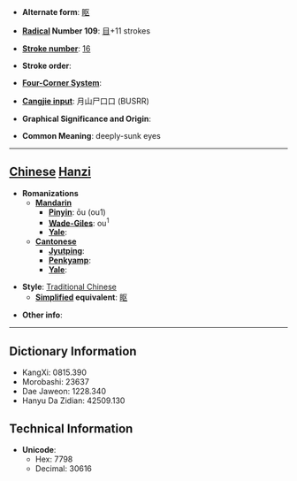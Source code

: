 * '''Alternate form''': [[眍]]

* '''[[Wiktionary:Chinese radical index| Radical]] Number 109''': [[Wiktionary:Chinese radical index 目|目]]+11 strokes

* '''[[Wiktionary:Chinese total strokes index|Stroke number]]''': [[Wiktionary:Chinese total strokes index 16|16]]

* '''Stroke order''': 

* '''[[Wiktionary:Chinese four corner index|Four-Corner System]]''': 

* '''[[Wiktionary:Chinese Cangjie index|Cangjie input]]''': 月山尸口口 (BUSRR)

* '''Graphical Significance and Origin''': 

* '''Common Meaning''': deeply-sunk eyes

----

== [[Chinese]] [[Hanzi]] ==

* '''Romanizations'''
** '''[[Mandarin]]'''
*** '''[[Pinyin]]''': ōu (ou1)
*** '''[[Wade-Giles]]''': ou<sup>1</sup>
*** '''[[Yale]]''': 
** '''[[Cantonese]]'''
*** '''[[Jyutping]]''':
*** '''[[Penkyamp]]''': 
*** '''[[Yale]]''': 

* '''Style''': [[Traditional Chinese]] 
** '''[[Simplified Chinese|Simplified]] equivalent''': [[眍]]

* '''Other info''': 

----

== Dictionary Information ==

* KangXi: 0815.390
* Morobashi: 23637
* Dae Jaweon: 1228.340
* Hanyu Da Zidian: 42509.130

== Technical Information ==

* '''Unicode''':
** Hex: 7798
** Decimal: 30616